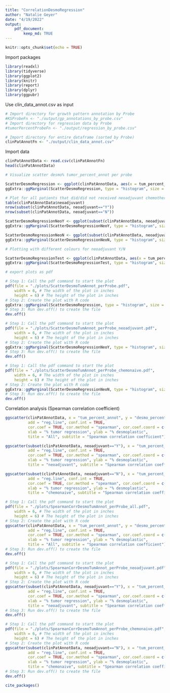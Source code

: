 ```yaml
---
title: "CorrelationDesmoRegression"
author: "Natalie Geyer"
date: "4/19/2022"
output: 
    pdf_document:
        keep_md: TRUE
---
```


```r
knitr::opts_chunk$set(echo = TRUE)
```

Import packages
```r
library(readxl)
library(tidyverse)
library(ggplot2)
library(knitr)
library(report)
library(dplyr)
library(ggpubr)
```

Use clin_data_annot.csv as input
```r
# Import directory for growth pattern annotation by Probe
#KSProbeFn <- "./output/gp_annotations_by_probe.csv" 
# Import directory for regression data by Probe
#tumorPercentProbeFn <- "./output/regression_by_probe.csv"

# Import directory for entire dataframe (sorted by Probe)
clinPatAnnotFn <- "./output/clin_data_annot.csv"
```

Import data
```r
clinPatAnnotData <- read.csv(clinPatAnnotFn)
head(clinPatAnnotData)
```

```r
# Visualize scatter desmo% tumor_percent_annot per probe

ScatterDesmoRegression <- ggplot(clinPatAnnotData, aes(x = tum_percent_annot, y = desmo_percent)) + geom_point() + theme_classic() + ggtitle("All", subtitle = "least squares regression with confidence interval") + geom_smooth(method=lm, col="black")
ggExtra::ggMarginal(ScatterDesmoRegression, type = "histogram", size = 3, xparams = list(bins = 100, fill = "blue"), yparams = list(bins = 100, fill = "orange"))

# Plot for all patients that did/did not received neoadjuvant chemotherapy
table(clinPatAnnotData$neoadjuvant)
nrow(subset(clinPatAnnotData, neoadjuvant=="Y"))
nrow(subset(clinPatAnnotData, neoadjuvant=="N"))
```

```r
ScatterDesmoRegressionNeoY <- ggplot(subset(clinPatAnnotData, neoadjuvant=="Y"), aes(x = tum_percent_annot, y = desmo_percent)) + geom_point() + theme_classic() + ggtitle("neoadjuvant", subtitle = "least squares regression with confidence interval") + geom_smooth(method=lm, col="black")
ggExtra::ggMarginal(ScatterDesmoRegressionNeoY, type = "histogram", size = 3, xparams = list(bins = 100, fill = "blue"), yparams = list(bins = 100, fill = "orange"))
```

```r
ScatterDesmoRegressionNeoN <- ggplot(subset(clinPatAnnotData, neoadjuvant=="N"), aes(x = tum_percent_annot, y = desmo_percent)) + geom_point() + theme_classic() + ggtitle("chemonaive", subtitle = "least squares regression with confidence interval") + geom_smooth(method=lm, col="black")
ggExtra::ggMarginal(ScatterDesmoRegressionNeoN, type = "histogram", size = 3, xparams = list(bins = 100, fill = "blue"), yparams = list(bins = 100, fill = "orange"))
```


```r
# Plotting with different colours for neoadjuvant Y/N

ScatterDesmoRegressionTest <- ggplot(clinPatAnnotData, aes(x = tum_percent_annot, y = desmo_percent, color=neoadjuvant)) + geom_point(alpha = 0.5) + theme_classic() + ggtitle("All", subtitle = "least squares regression with confidence interval") + geom_smooth(method=lm, col="black") + theme(legend.position="bottom")
ggExtra::ggMarginal(ScatterDesmoRegressionTest, type = "histogram", size = 5, xparams = list(bins = 100, fill = "blue"), yparams = list(bins = 100, fill = "orange"), groupFill = TRUE)

```


```r
# export plots as pdf

# Step 1: Call the pdf command to start the plot
pdf(file = "./plots/ScatterDesmoTumAnnot_perProbe.pdf",
    width = 6, # The width of the plot in inches
    height = 6) # The height of the plot in inches
# Step 2: Create the plot with R code
ggExtra::ggMarginal(ScatterDesmoRegression, type = "histogram", size = 3, xparams = list(bins = 100, fill = "blue"), yparams = list(bins = 100, fill = "orange"))
# Step 3: Run dev.off() to create the file
dev.off()

# Step 1: Call the pdf command to start the plot
pdf(file = "./plots/ScatterDesmoTumAnnot_perProbe_neoadjuvant.pdf",
    width = 6, # The width of the plot in inches
    height = 6) # The height of the plot in inches
# Step 2: Create the plot with R code
ggExtra::ggMarginal(ScatterDesmoRegressionNeoY, type = "histogram", size = 3, xparams = list(bins = 100, fill = "blue"), yparams = list(bins = 100, fill = "orange"))
# Step 3: Run dev.off() to create the file
dev.off()

# Step 1: Call the pdf command to start the plot
pdf(file = "./plots/ScatterDesmoTumAnnot_perProbe_chemonaive.pdf",
    width = 6, # The width of the plot in inches
    height = 6) # The height of the plot in inches
# Step 2: Create the plot with R code
ggExtra::ggMarginal(ScatterDesmoRegressionNeoN, type = "histogram", size = 3, xparams = list(bins = 100, fill = "blue"), yparams = list(bins = 100, fill = "orange"))
# Step 3: Run dev.off() to create the file
dev.off()
```

Correlation analysis (Spearman correlation coefficient)

```r
ggscatter(clinPatAnnotData, x = "tum_percent_annot", y = "desmo_percent", 
          add = "reg.line", conf.int = TRUE, 
          cor.coef = TRUE, cor.method = "spearman", cor.coef.coord = c(0, 106),
          xlab = "% tumor regression", ylab = "% desmoplastic", 
          title = "All", subtitle = "Spearman correlation coefficient")
```

```r
ggscatter(subset(clinPatAnnotData, neoadjuvant=="Y"), x = "tum_percent_annot", y = "desmo_percent", 
          add = "reg.line", conf.int = TRUE, 
          cor.coef = TRUE, cor.method = "spearman", cor.coef.coord = c(0, 106),
          xlab = "% tumor regression", ylab = "% desmoplastic", 
          title = "neoadjuvant", subtitle = "Spearman correlation coefficient")
```

```r
ggscatter(subset(clinPatAnnotData, neoadjuvant=="N"), x = "tum_percent_annot", y = "desmo_percent", 
          add = "reg.line", conf.int = TRUE, 
          cor.coef = TRUE, cor.method = "spearman", cor.coef.coord = c(0, 106),
          xlab = "% tumor regression", ylab = "% desmoplastic", 
          title = "chemonaive", subtitle = "Spearman correlation coefficient")
```

```r
# Step 1: Call the pdf command to start the plot
pdf(file = "./plots/SpearmanCorrDesmoTumAnnot_perProbe_all.pdf",
    width = 6, # The width of the plot in inches
    height = 6) # The height of the plot in inches
# Step 2: Create the plot with R code
ggscatter(clinPatAnnotData, x = "tum_percent_annot", y = "desmo_percent", 
          add = "reg.line", conf.int = TRUE, 
          cor.coef = TRUE, cor.method = "spearman", cor.coef.coord = c(0, 106),
          xlab = "% tumor regression", ylab = "% desmoplastic", 
          title = "All", subtitle = "Spearman correlation coefficient")
# Step 3: Run dev.off() to create the file
dev.off()

# Step 1: Call the pdf command to start the plot
pdf(file = "./plots/SpearmanCorrDesmoTumAnnot_perProbe_neoadjuvant.pdf",
    width = 6, # The width of the plot in inches
    height = 6) # The height of the plot in inches
# Step 2: Create the plot with R code
ggscatter(subset(clinPatAnnotData, neoadjuvant=="Y"), x = "tum_percent_annot", y = "desmo_percent", 
          add = "reg.line", conf.int = TRUE, 
          cor.coef = TRUE, cor.method = "spearman", cor.coef.coord = c(0, 106),
          xlab = "% tumor regression", ylab = "% desmoplastic", 
          title = "neoadjuvant", subtitle = "Spearman correlation coefficient")
# Step 3: Run dev.off() to create the file
dev.off()

# Step 1: Call the pdf command to start the plot
pdf(file = "./plots/SpearmanCorrDesmoTumAnnot_perProbe_chemonaive.pdf",
    width = 6, # The width of the plot in inches
    height = 6) # The height of the plot in inches
# Step 2: Create the plot with R code
ggscatter(subset(clinPatAnnotData, neoadjuvant=="N"), x = "tum_percent_annot", y = "desmo_percent", 
          add = "reg.line", conf.int = TRUE, 
          cor.coef = TRUE, cor.method = "spearman", cor.coef.coord = c(0, 106),
          xlab = "% tumor regression", ylab = "% desmoplastic", 
          title = "chemonaive", subtitle = "Spearman correlation coefficient")
# Step 3: Run dev.off() to create the file
dev.off()
```

```r
cite_packages()
```